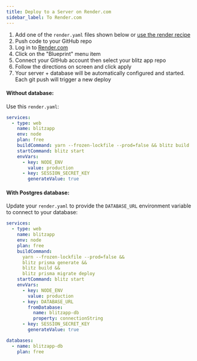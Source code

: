 ```yaml
---
title: Deploy to a Server on Render.com
sidebar_label: To Render.com
---
```


1. Add one of the `render.yaml` files shown below or [use the render recipe](https://github.com/blitz-js/blitz/tree/canary/recipes/render)
2. Push code to your GitHub repo
3. Log in to [Render.com](https://render.com)
4. Click on the "Blueprint" menu item
5. Connect your GitHub account then select your blitz app repo
6. Follow the directions on screen and click apply
7. Your server + database will be automatically configured and started.
   Each git push will trigger a new deploy

#### Without database:

Use this `render.yaml`:

```yaml
services:
  - type: web
    name: blitzapp
    env: node
    plan: free
    buildCommand: yarn --frozen-lockfile --prod=false && blitz build
    startCommand: blitz start
    envVars:
      - key: NODE_ENV
        value: production
      - key: SESSION_SECRET_KEY
        generateValue: true
```

#### With Postgres database:

Update your `render.yaml` to provide the `DATABASE_URL` environment
variable to connect to your database:

<!-- prettier-ignore-start -->
```yaml
services:
  - type: web
    name: blitzapp
    env: node
    plan: free
    buildCommand:
      yarn --frozen-lockfile --prod=false &&
      blitz prisma generate &&
      blitz build &&
      blitz prisma migrate deploy
    startCommand: blitz start
    envVars:
      - key: NODE_ENV
        value: production
      - key: DATABASE_URL
        fromDatabase:
          name: blitzapp-db
          property: connectionString
      - key: SESSION_SECRET_KEY
        generateValue: true

databases:
  - name: blitzapp-db
    plan: free
```
<!-- prettier-ignore-end -->
